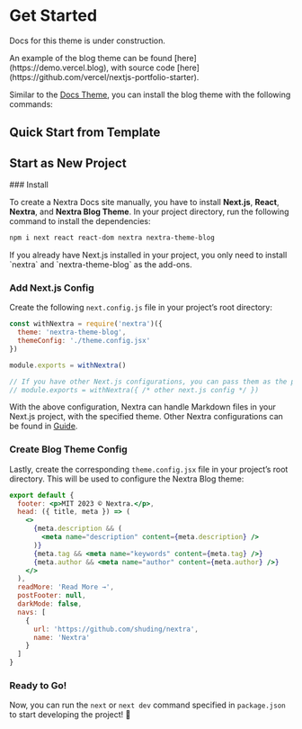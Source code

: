 
# Get Started

<Callout type="warning">Docs for this theme is under construction.</Callout>

<Callout>
  An example of the blog theme can be found [here](https://demo.vercel.blog),
  with source code [here](https://github.com/vercel/nextjs-portfolio-starter).
</Callout>

Similar to the [Docs Theme](/docs/docs-theme/start), you can install the blog
theme with the following commands:

## Quick Start from Template

## Start as New Project

<Steps>
### Install

To create a Nextra Docs site manually, you have to install **Next.js**,
**React**, **Nextra**, and **Nextra Blog Theme**. In your project directory, run
the following command to install the dependencies:

```sh npm2yarn
npm i next react react-dom nextra nextra-theme-blog
```

<Callout>
  If you already have Next.js installed in your project, you only need to
  install `nextra` and `nextra-theme-blog` as the add-ons.
</Callout>

### Add Next.js Config

Create the following `next.config.js` file in your project’s root directory:

```js filename="next.config.js"
const withNextra = require('nextra')({
  theme: 'nextra-theme-blog',
  themeConfig: './theme.config.jsx'
})

module.exports = withNextra()

// If you have other Next.js configurations, you can pass them as the parameter:
// module.exports = withNextra({ /* other next.js config */ })
```

With the above configuration, Nextra can handle Markdown files in your Next.js
project, with the specified theme. Other Nextra configurations can be found in
[Guide](/docs/guide).

### Create Blog Theme Config

Lastly, create the corresponding `theme.config.jsx` file in your project’s root
directory. This will be used to configure the Nextra Blog theme:

```jsx filename="theme.config.jsx"
export default {
  footer: <p>MIT 2023 © Nextra.</p>,
  head: ({ title, meta }) => (
    <>
      {meta.description && (
        <meta name="description" content={meta.description} />
      )}
      {meta.tag && <meta name="keywords" content={meta.tag} />}
      {meta.author && <meta name="author" content={meta.author} />}
    </>
  ),
  readMore: 'Read More →',
  postFooter: null,
  darkMode: false,
  navs: [
    {
      url: 'https://github.com/shuding/nextra',
      name: 'Nextra'
    }
  ]
}
```

### Ready to Go!

Now, you can run the `next` or `next dev` command specified in `package.json` to
start developing the project! 🎉

</Steps>
